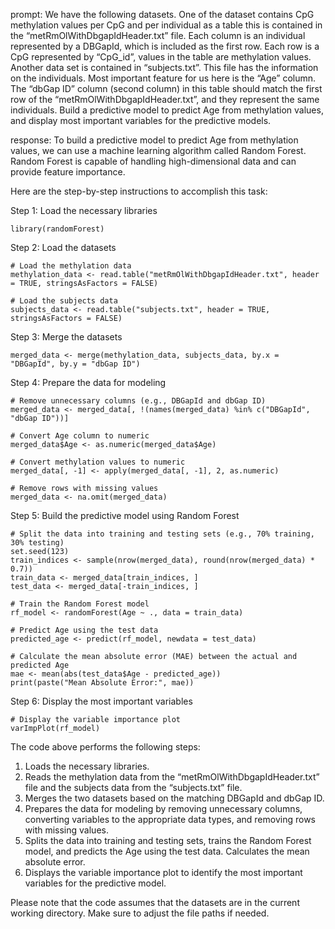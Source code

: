 prompt:
We have the following datasets. One of the dataset contains CpG methylation values per CpG and per individual as a table this is contained in the “metRmOlWithDbgapIdHeader.txt” file. Each column is an individual represented by a DBGapId, which is included as the first row. Each row is a CpG represented by "CpG_id", values in the table are methylation values. Another data set is contained in “subjects.txt”. This file has the information on the individuals. Most important feature for us here is the "Age" column. The "dbGap ID" column (second column) in this table should match the first row of the "metRmOlWithDbgapIdHeader.txt", and they represent the same individuals. Build a predictive model to predict Age from methylation values, and display most important variables for the predictive models. 

response:
To build a predictive model to predict Age from methylation values, we can use a machine learning algorithm called Random Forest. Random Forest is capable of handling high-dimensional data and can provide feature importance.

Here are the step-by-step instructions to accomplish this task:

Step 1: Load the necessary libraries
```
library(randomForest)
```

Step 2: Load the datasets
```
# Load the methylation data
methylation_data <- read.table("metRmOlWithDbgapIdHeader.txt", header = TRUE, stringsAsFactors = FALSE)

# Load the subjects data
subjects_data <- read.table("subjects.txt", header = TRUE, stringsAsFactors = FALSE)
```

Step 3: Merge the datasets
```
merged_data <- merge(methylation_data, subjects_data, by.x = "DBGapId", by.y = "dbGap ID")
```

Step 4: Prepare the data for modeling
```
# Remove unnecessary columns (e.g., DBGapId and dbGap ID)
merged_data <- merged_data[, !(names(merged_data) %in% c("DBGapId", "dbGap ID"))]

# Convert Age column to numeric
merged_data$Age <- as.numeric(merged_data$Age)

# Convert methylation values to numeric
merged_data[, -1] <- apply(merged_data[, -1], 2, as.numeric)

# Remove rows with missing values
merged_data <- na.omit(merged_data)
```

Step 5: Build the predictive model using Random Forest
```
# Split the data into training and testing sets (e.g., 70% training, 30% testing)
set.seed(123)
train_indices <- sample(nrow(merged_data), round(nrow(merged_data) * 0.7))
train_data <- merged_data[train_indices, ]
test_data <- merged_data[-train_indices, ]

# Train the Random Forest model
rf_model <- randomForest(Age ~ ., data = train_data)

# Predict Age using the test data
predicted_age <- predict(rf_model, newdata = test_data)

# Calculate the mean absolute error (MAE) between the actual and predicted Age
mae <- mean(abs(test_data$Age - predicted_age))
print(paste("Mean Absolute Error:", mae))
```

Step 6: Display the most important variables
```
# Display the variable importance plot
varImpPlot(rf_model)
```

The code above performs the following steps:

1. Loads the necessary libraries.
2. Reads the methylation data from the "metRmOlWithDbgapIdHeader.txt" file and the subjects data from the "subjects.txt" file.
3. Merges the two datasets based on the matching DBGapId and dbGap ID.
4. Prepares the data for modeling by removing unnecessary columns, converting variables to the appropriate data types, and removing rows with missing values.
5. Splits the data into training and testing sets, trains the Random Forest model, and predicts the Age using the test data. Calculates the mean absolute error.
6. Displays the variable importance plot to identify the most important variables for the predictive model.

Please note that the code assumes that the datasets are in the current working directory. Make sure to adjust the file paths if needed.
